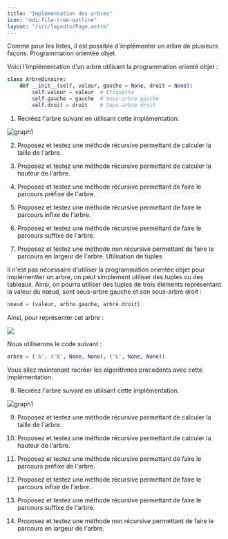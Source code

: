 ```yaml
---
title: "Implémentation des arbres"
icon: "mdi:file-tree-outline"
layout: "/src/layouts/Page.astro"
---
```


Comme pour les listes, il est possible d'implémenter un arbre de plusieurs façons.
Programmation orientée objet

Voici l'implémentation d'un arbre utilisant la programmation orienté objet :

```py
class ArbreBinaire:
    def __init__(self, valeur, gauche = None, droit = None):
        self.valeur = valeur  # Étiquette
        self.gauche = gauche  # Sous-arbre gauche
        self.droit = droit    # Sous-arbre droit
```

1. Recréez l'arbre suivant en utilisant cette implémentation.

![graph1](/cours/arbre-binaire-2.svg)

2. Proposez et testez une méthode récursive permettant de calculer la taille de l'arbre.

3. Proposez et testez une méthode récursive permettant de calculer la hauteur de l'arbre.

4. Proposez et testez une méthode récursive permettant de faire le parcours préfixe de l'arbre.

5. Proposez et testez une méthode récursive permettant de faire le parcours infixe de l'arbre.

6. Proposez et testez une méthode récursive permettant de faire le parcours suffixe de l'arbre.

7. Proposez et testez une méthode non récursive permettant de faire le parcours en largeur de l'arbre.
Utilisation de tuples

Il n'est pas nécessaire d'utiliser la programmation orientée objet pour implémentter un arbre, on peut simplement utiliser des tuples ou des tableaux. Ainsi, on pourra utiliser des tuples de trois éléments représentant la valeur du nœud, sont sous-arbre gauche et son sous-arbre droit :

```py
noeud = (valeur, arbre.gauche, arbre.droit)
```

Ainsi, pour représenter cet arbre :

![](/cours/arbre-binaire-4.svg)

Nous utiliserons le code suivant :

```py
arbre = ('A', ('B', None, None), ('C', None, None))
```

Vous allez maintenant recréer les algorithmes précedents avec cette implémentation.

8. Recréez l'arbre suivant en utilisant cette implémentation.

![graph1](/cours/arbre-binaire-2.svg)

9. Proposez et testez une méthode récursive permettant de calculer la taille de l'arbre.

10. Proposez et testez une méthode récursive permettant de calculer la hauteur de l'arbre.

11. Proposez et testez une méthode récursive permettant de faire le parcours préfixe de l'arbre.

12. Proposez et testez une méthode récursive permettant de faire le parcours infixe de l'arbre.

13. Proposez et testez une méthode récursive permettant de faire le parcours suffixe de l'arbre.

14. Proposez et testez une méthode non récursive permettant de faire le parcours en largeur de l'arbre. 
